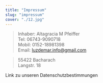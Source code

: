 ```yaml
---
title: "Impressum"
slug: "impressum"
cover: "./12.jpg"
---
```






> Inhaber: Altagracia M Pfeiffer <br/>
> Tel: 06743-9090718 <br/>
> Mobil: 0152-18981398<br/>
> Email: luzdemar.info@gmail.com<br/>

> 55422 Bacharach<br/>
> Langstr. 18   <br/>



<Link to="/datenschutz"> Link zu unseren Datenschutzbestimmungen</Link>
